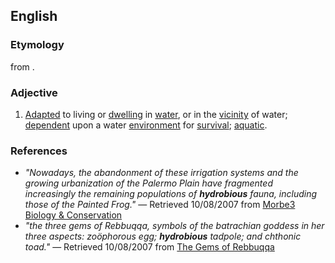 ==English==

===Etymology===
from {{etyl|grc|en}} {{m|grc|ὐδρόβιος||living in the water}}.

===Adjective===
{{en-adj}}

# [[adapted|Adapted]] to living or [[dwelling]] in [[water]], or in the [[vicinity]] of water; [[dependent]] upon a water [[environment]] for [[survival]]; [[aquatic]].

===References===
* ''"Nowadays, the abandonment of these irrigation systems and the growing urbanization of the Palermo Plain have fragmented increasingly the remaining populations of '''hydrobious''' fauna, including those of the Painted Frog."'' — Retrieved 10/08/2007 from [https://web.archive.org/web/20040908074714/http://utenti.lycos.it/bufo2000/morbe3.htm Morbe3 Biology & Conservation]
* ''"the three gems of Rebbuqqa, symbols of the batrachian goddess in her three aspects: zoöphorous egg; '''hydrobious''' tadpole; and chthonic toad."'' — Retrieved 10/08/2007 from [https://web.archive.org/web/20071012051511/http://www.gwywyr.com/texts/gems.html The Gems of Rebbuqqa]